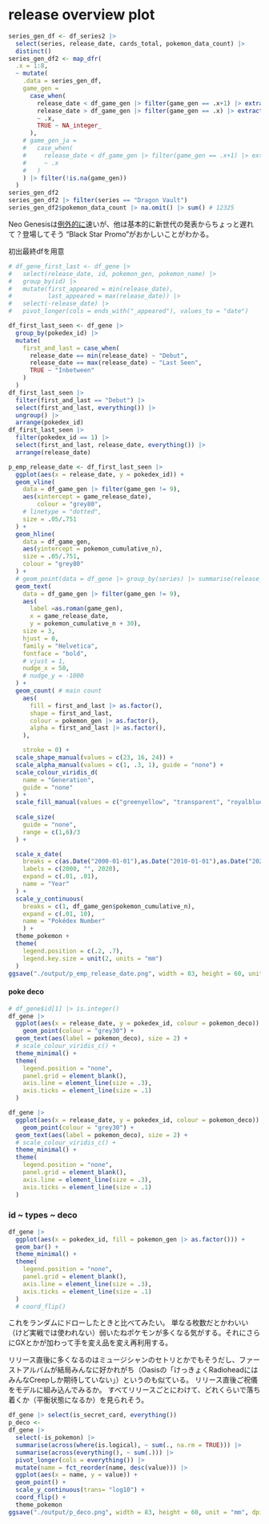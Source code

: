 # release overview plot


```r
series_gen_df <- df_series2 |> 
  select(series, release_date, cards_total, pokemon_data_count) |> 
  distinct()
series_gen_df2 <- map_dfr(
  .x = 1:8, 
  ~ mutate(
    .data = series_gen_df, 
    game_gen = 
      case_when(
        release_date < df_game_gen |> filter(game_gen == .x+1) |> extract("game_release_date") |> pull() &
        release_date > df_game_gen |> filter(game_gen == .x) |> extract("game_release_date") |> pull()
        ~ .x,
        TRUE ~ NA_integer_
      ),
    # game_gen_ja = 
    #   case_when(
    #     release_date < df_game_gen |> filter(game_gen == .x+1) |> extract("release_date_ja") |> pull() 
    #     ~ .x
    #   )
    ) |> filter(!is.na(game_gen))
  ) 
series_gen_df2
series_gen_df2 |> filter(series == "Dragon Vault")
series_gen_df2$pokemon_data_count |> na.omit() |> sum() # 12325
```

Neo Genesisは[例外的に](https://bulbapedia.bulbagarden.net/wiki/Neo_Genesis_(TCG))速いが、他は基本的に新世代の発表からちょっと遅れて？登場してそう
"Black Star Promo"がおかしいことがわかる。

初出最終dfを用意
```r
# df_gene_first_last <- df_gene |> 
#   select(release_date, id, pokemon_gen, pokemon_name) |> 
#   group_by(id) |> 
#   mutate(first_appeared = min(release_date),
#          last_appeared = max(release_date)) |> 
#   select(-release_date) |> 
#   pivot_longer(cols = ends_with("_appeared"), values_to = "date")
```

```r
df_first_last_seen <- df_gene |> 
  group_by(pokedex_id) |> 
  mutate(
    first_and_last = case_when(
      release_date == min(release_date) ~ "Debut",
      release_date == max(release_date) ~ "Last Seen",
      TRUE ~ "Inbetween"
    )
  )
df_first_last_seen |> 
  filter(first_and_last == "Debut") |> 
  select(first_and_last, everything()) |> 
  ungroup() |> 
  arrange(pokedex_id)
df_first_last_seen |>
  filter(pokedex_id == 1) |> 
  select(first_and_last, release_date, everything()) |> 
  arrange(release_date)

```

```r
p_emp_release_date <- df_first_last_seen |> 
  ggplot(aes(x = release_date, y = pokedex_id)) +
  geom_vline(
    data = df_game_gen |> filter(game_gen != 9),
    aes(xintercept = game_release_date),
        colour = "grey80",
    # linetype = "dotted",
    size = .05/.751
  ) +
  geom_hline(
    data = df_game_gen,
    aes(yintercept = pokemon_cumulative_n),
    size = .05/.751,
    colour = "grey80"
  ) +
  # geom_point(data = df_gene |> group_by(series) |> summarise(release_date, pokemon_gen, id_median = median(id, na.rm = TRUE)), aes(y = id_median), colour = "black", size = .5) + # 中央値がどこか
  geom_text(
    data = df_game_gen |> filter(game_gen != 9),
    aes(
      label =as.roman(game_gen), 
      x = game_release_date, 
      y = pokemon_cumulative_n + 30),
    size = 3,
    hjust = 0,
    family = "Helvetica",
    fontface = "bold",
    # vjust = 1,
    nudge_x = 50,
    # nudge_y = -1000
  ) +
  geom_count( # main count
    aes(
      fill = first_and_last |> as.factor(), 
      shape = first_and_last,
      colour = pokemon_gen |> as.factor(),
      alpha = first_and_last |> as.factor(), 
    ),

    stroke = 0) +
  scale_shape_manual(values = c(23, 16, 24)) +
  scale_alpha_manual(values = c(1, .3, 1), guide = "none") +
  scale_colour_viridis_d(
    name = "Generation",
    guide = "none"
  ) +
  scale_fill_manual(values = c("greenyellow", "transparent", "royalblue3")) +
  
  scale_size(
    guide = "none",
    range = c(1,6)/3
  ) +

  scale_x_date(
    breaks = c(as.Date("2000-01-01"),as.Date("2010-01-01"),as.Date("2020-01-01")),
    labels = c(2000, "", 2020),
    expand = c(.01, .01),
    name = "Year"
  ) +
  scale_y_continuous(
    breaks = c(1, df_game_gen$pokemon_cumulative_n),
    expand = c(.01, 10),
    name = "Pokédex Number"
    ) +
  theme_pokemon +
  theme(
    legend.position = c(.2, .7),
    legend.key.size = unit(2, units = "mm")
  )
ggsave("./output/p_emp_release_date.png", width = 83, height = 60, unit = "mm", dpi = 600) 

```


#### poke deco

```r
# df_gene$id[1] |> is.integer()
df_gene |> 
  ggplot(aes(x = release_date, y = pokedex_id, colour = pokemon_deco)) +
    geom_point(colour = "grey30") +
  geom_text(aes(label = pokemon_deco), size = 2) +
  # scale_colour_viridis_c() +
  theme_minimal() +
  theme(
    legend.position = "none",
    panel.grid = element_blank(),
    axis.line = element_line(size = .3),
    axis.ticks = element_line(size = .1)
  )
```



```r
df_gene |> 
  ggplot(aes(x = release_date, y = pokedex_id, colour = pokemon_deco)) +
    geom_point(colour = "grey30") +
  geom_text(aes(label = pokemon_deco), size = 2) +
  # scale_colour_viridis_c() +
  theme_minimal() +
  theme(
    legend.position = "none",
    panel.grid = element_blank(),
    axis.line = element_line(size = .3),
    axis.ticks = element_line(size = .1)
  )
```


### id ~ types ~ deco

```r
df_gene |> 
  ggplot(aes(x = pokedex_id, fill = pokemon_gen |> as.factor())) +
  geom_bar() +
  theme_minimal() +
  theme(
    legend.position = "none",
    panel.grid = element_blank(),
    axis.line = element_line(size = .3),
    axis.ticks = element_line(size = .1)
  )
  # coord_flip()
```
これをランダムにドローしたときと比べてみたい。
単なる枚数だとかわいい（けど実戦では使われない）弱いたねポケモンが多くなる気がする。それにさらにGXとかが加わって手を変え品を変え再利用する。

リリース直後に多くなるのはミュージシャンのセトリとかでもそうだし、ファーストアルバムが結局みんなに好かれがち（Oasisの「けっきょくRadioheadにはみんなCreepしか期待していない」）というのも似ている。
リリース直後ご祝儀をモデルに組み込んでみるか。
すべてリリースごとにわけて、どれくらいで落ち着くか（平衡状態になるか）を見られそう。

```r
df_gene |> select(is_secret_card, everything()) 
p_deco <- 
df_gene |> 
  select(-is_pokemon) |>
  summarise(across(where(is.logical), ~ sum(., na.rm = TRUE))) |> 
  summarise(across(everything(), ~ sum(.))) |> 
  pivot_longer(cols = everything()) |> 
  mutate(name = fct_reorder(name, desc(value))) |> 
  ggplot(aes(x = name, y = value)) +
  geom_point() +
  scale_y_continuous(trans= "log10") +
  coord_flip() +
  theme_pokemon
ggsave("./output/p_deco.png", width = 83, height = 60, unit = "mm", dpi = 72) 
```


